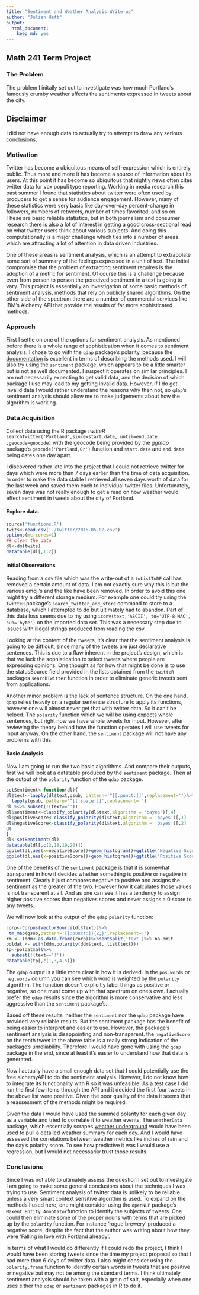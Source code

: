 ```yaml
---
title: "Sentiment and Weather Analysis Write-up"
author: "Julian Haft"
output:
  html_document:
    keep_md: yes
---
```

## Math 241 Term Project

### The Problem
The problem I initally set out to investigate was how much Portland's famously crumby weather affects the sentiments expressed in tweets about the city.

## Disclaimer
I did not have enough data to actually try to attempt to draw any serious conclusions.

### Motivation
Twitter has become a ubiquitous means of self-expression which is entirely public. Thus more and more it has become a source of information about its users. At this point it has become so ubiquitous that nightly news often cites twitter data for vox populi type reporting. Working in media research this past summer I found that statistics about twitter were often used by producers to get a sense for audience engagement. However, many of these statistics were very basic like day-over-day percent-change in followers, numbers of retweets, number of times favorited, and so on. These are basic reliable statistics, but in both journalism and consumer research there is also a lot of interest in getting a good cross-sectional read on what twitter users think about various subjects. And doing this computationally is a major challenge which ties into a number of areas which are attracting a lot of attention in data driven industries.

One of these areas is sentiment analysis, which is an attempt to extrapolate some sort of summary of the feelings expressed in a unit of text. The initial compromise that the problem of extracting sentiment requires is the adoption of a metric for sentiment. Of course this is a challenge because even from person to person the perceived sentiment in a text is going to vary. This project is essentially an investigation of some basic methods of sentiment analysis, methods that rely on publicly shared algorithms. On the other side of the spectrum there are a number of commercial services like IBM's Alchemy API that provide the results of far more sophisticated methods. 


### Approach

First I settle on one of the options for sentiment analysis. As mentioned before there is a whole range of sophistication when it comes to sentiment analysis. I chose to go with the `qdap` package’s polarity, because the [documentation](http://trinker.github.io/qdap/vignettes/qdap_vignette.html#polarity) is excellent in terms of describing the methods used. I will also try using the `sentiment` package, which appears to be a little smarter but is not as well documented. I suspect it operates on similar principles. I am not necessarily expecting to get valid data, and the decision of which package I use may lead to my getting invalid data. However, if I do get invalid data I would rather understand the reasons why then not, so `qdap`'s sentiment analysis should allow me to make judgements about how the algorithm is working. 

### Data Acquisition
Collect data using the R package _twitteR_ `searchTwitter('Portland',since=start.date, until=end.date ,geocode=geocode)` with the geocode being provided by the _ggmap_ package's `geocode('Portland,Or')` function and `start.date` and `end.date` being dates one day apart.

I discovered rather late into the project that I could not retrieve twitter for days which were more than 7 days earlier than the time of data acquisition. In order to make the data stable I retrieved all seven days worth of data for the last week and saved them each to individual twitter files. Unfortunately, seven days was not really enough to get a read on how weather would effect sentiment in tweets about the city of Portland.

#### Explore data. 

```r
source('functions.R')
twits<-read.csv('./Twitter/2015-05-02.csv')
options(mc.cores=1)
## clean the data
dl<-dm(twits)
datatable(dl[,1:2])
```


#### Initial Observations
Reading from a csv file which was the write-out of a `twListToDF` call has removed a certain amount of data. I am not exactly sure why this is but the various emoji's and the like have been removed. In order to avoid this one might try a different storage medium. For example one could try using the `twitteR` package's `search_twitter_and_store` command to store to a database, which I attempted to do but ultimately had to abandon. Part of this data loss seems due to my using `iconv(text,'ASCII', to='UTF-8-MAC', sub='byte')` on the imported data set. This was a necessary step due to issues with illegal strings produced from reading the csv.

Looking at the content of the tweets, it's clear that the sentiment analysis is going to be difficult, since many of the tweets are just declarative sentences. This is due to a flaw inherent in the project's design, which is that we lack the sophistication to select tweets where people are expressing opinions. One thought as for how that might be done is to use the statusSource field provided in the lists obtained from the `twitteR` packages `searchTwitter` function in order to eliminate generic tweets sent from applications.

Another minor problem is the lack of sentence structure. On the one hand, `qdap` relies heavily on a regular sentence structure to apply its functions, however one will almost never get that with twitter data. So it can't be helped. The `polarity` function which we will be using expects whole sentences, but right now we have whole tweets for input. However, after reviewing the theory behind how the function operates I will use tweets for input anyway. On the other hand, the `sentiment` package will not have any problems with this.

#### Basic Analysis

Now I am going to run the two basic algorithms. And compare their outputs, first we will look at a datatable produced by the `sentiment` package. Then at the output of the `polarity` function of the `qdap` package.

```r
setSentiment<-function(dl){
dl$text<-lapply(dl$text,gsub, pattern='^[[:punct:]]',replacement='')%>%
  lapply(gsub, pattern='^[[:space:]]',replacement='')
dl %<>% subset(!(text==''))
dl$sentiment<-classify_polarity(dl$text,algorithm = 'bayes')[,4]
dl$positiveScore<-classify_polarity(dl$text,algorithm = 'bayes')[,1]
dl$negativeScore<-classify_polarity(dl$text,algorithm = 'bayes')[,2]
dl
}
dl<-setSentiment(dl)
datatable(dl[,c(2,18,19,20)])
ggplot(dl,aes(x=negativeScore))+geom_histogram()+ggtitle('Negative Score Occurences')
ggplot(dl,aes(x=positiveScore))+geom_histogram()+ggtitle('Positive Score Occurences')
```

One of the benefits of the `sentiment` package is that it is somewhat transparent in how it decides whether something is
positive or negative in sentiment. Clearly it just compares negative to positive and assigns the sentiment as the greater of the two. However how it calculates those values is not transparent at all. And as one can see it has a tendency to assign higher positive scores than negatives scores and never assigns a 0 score to any tweets.

We will now look at the output of the `qdap` `polarity` function:


```r
corp<-Corpus(VectorSource(dl$text))%>%
 tm_map(gsub,pattern='[[:punct:]]{2,}',replacement='')
rm <- (ddm<-as.data.frame(corp))%>%sentSplit('text')%>% na.omit
poldat <- with(ddm,polarity(ddm$text, list(text)))
tp<-poldat$all%>%
  subset(!(text=='!'))
datatable(tp[,c(1,3,4,5)])
```
The `qdap` output is a little more clear in how it is derived. In the `pos.words` or `neg.words` column you can see which word is weighted by the `polarity` algorithm. The function doesn't explicitly label things as positive or negative, so one must come up with that spectrum on one's own. I actually prefer the `qdap` results since the algorithm is more conservative and less aggressive than the `sentiment` package's. 

Based off these results, neither the `sentiment` nor the `qdap` package have provided very reliable results. But the sentiment
package has the benefit of being easier to interpret and easier to use. However, the package's sentiment analysis is disappointing and non-transparent. the `negativeScore` on the tenth tweet in the above table is a really strong indication of the package's unreliability. Therefore I would have gone with using the `qdap` package in the end, since at least it's easier to understand how that data is generated.

Now I actually have a small enough data set that I could potentially use the free alchemyAPI to do the sentiment analysis. However, I do not know how to integrate its functionality with R so it was unfeasible. As a test case I did run the first few items through the API and it decided the first four tweets in the above list were positive. Given the poor quality of the data it seems that a reassesment of the methods might be required.

Given the data I would have used the summed polarity for each given day as a variable and tried to correlate it to weather events. The `weatherData` package, which essentially scrapes [weather underground](http://www.wunderground.com) would have been used to pull a detailed weather summary for each day. And I would have assessed the correlations between weather metrics like inches of rain and the day's polarity score. To see how predictive it was I would use a regression, but I would not necessarily trust those results.

### Conclusions
Since I was not able to ultimately assess the question I set out to investigate I am going to make some general conclusions about the techniques I was trying to use. Sentiment analysis of twitter data is unlikely to be reliable unless a very smart context sensitive algorithm is used. To expand on the methods I used here, one might consider using the `openNLP` package's `Maxent_Entity_Annotator`function to identify the subjects of tweets. One could then eliminate some of the proper nouns with terms that are picked up by the `polarity` function. For instance 'rogue brewery' produced a negative score, despite the fact that the author was writing about how they were 'Falling in love with Portland already'. 

In terms of what I would do differently if I could redo the project, I think I would have been storing tweets since the time my project proposal so that I had more than 6 days of twitter data. I also might consider using the `polarity.frame` function to identify certain words in tweets that are positive or negative but may not be among the standard terms. I think ultimately sentiment analysis should be taken with a grain of salt, especially when one uses either the `qdap` or `sentiment` packages in R to do it.